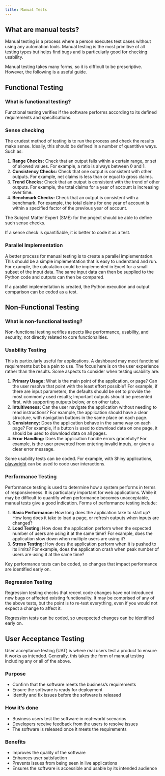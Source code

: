 ```yaml
---
title: Manual Tests
---
```


## What are manual tests?

Manual testing is a process where a person executes test cases without using any
automation tools. Manual testing is the most primitive of all testing types but helps find
bugs and is particularly good for checking usability.

Manual testing takes many forms, so it is difficult to be prescriptive. However, the
following is a useful guide.

## Functional Testing

### What is functional testing?

Functional testing verifies if the software performs according to its defined requirements
and specifications.

### Sense checking

The crudest method of testing is to run the process and check the results make sense.
Ideally, this should be defined in a number of quantitive ways. Such as:

1.  **Range Checks:** Check that an output falls within a certain range, or set of allowed
    values. For example, a ratio is always between 0 and 1.
2.  **Consistency Checks:** Check that one output is consistent with other outputs. For
    example, net claims is less than or equal to gross claims.
3.  **Trend Checks:** Check that an output is consistent with the trend of other outputs.
    For example, the total claims for a year of account is increasing over time.
4.  **Benchmark Checks:** Check that an output is consistent with a benchmark. For example,
    the total claims for one year of account is within a specified factor of the previous
    year of account.

The Subject Matter Expert (SME) for the project should be able to define such sense
checks.

::: {.callout-note}
If a sense check is quantifiable, it is better to code it as a test.
:::

### Parallel Implementation

A better process for manual testing is to create a parallel implementation. This should be
a simple implementation that is easy to understand and run. For example, the calculation
could be implemented in Excel for a small subset of the input data. The same input data
can then be supplied to the Python code and outputs can then be compared.

::: {.callout-note}
If a parallel implementation is created, the Python execution and output comparison can be
coded as a test.
:::

## Non-Functional Testing

### What is non-functional testing?

Non-functional testing verifies aspects like performance, usability, and security, not
directly related to core functionalities.

### Usability Testing

This is particularly useful for applications. A dashboard may meet functional requirements
but be a pain to use. The focus here is on the user experience rather than the results.
Some aspects to consider when testing usability are:

1.  **Primary Usage:** What is the main point of the application, or page? Can the user
    resolve that point with the least effort possible? For example, if there are input
    parameters, the defaults should be set to provide the most commonly used results;
    Important outputs should be presented first, with supporting outputs below, or on
    other tabs.
2.  **Intuitiveness:** Can the user navigate the application without needing to read
    instructions? For example, the application should have a clear structure, with
    navigation buttons in the same place on each page.
3.  **Consistency:** Does the application behave in the same way on each page? For example,
    if a button is used to download data on one page, it should be used to download data
    on all pages.
4.  **Error Handling:** Does the application handle errors gracefully? For example, is the
    user prevented from entering invalid inputs, or given a clear error message.

::: {.callout-note}
Some usability tests can be coded. For example, with Shiny applications,
[playwright](https://shiny.posit.co/py/docs/end-to-end-testing.html) can be used to code
user interactions.
:::


### Performance Testing

Performance testing is used to determine how a system performs in terms of responsiveness.
It is particularly important for web applications. While it may be difficult to quantify
when performance becomes unacceptable, manual tests give a good indication. Forms of
performance testing include:

1.  **Basic Performance:** How long does the application take to start up? How long does
    it take to load a page, or refresh outputs when inputs are changed?
1.  **Load Testing:** How does the application perform when the expected number of users
    are using it at the same time? For example, does the application slow down when
    multiple users are using it?
2.  **Stress Testing:** How does the application perform when it is pushed to its limits?
    For example, does the application crash when peak number of users are using it at the
    same time?

::: {.callout-note}
Key performance tests can be coded, so changes that impact performance are identified
early on.
:::

### Regression Testing

Regression testing checks that recent code changes have not introduced new bugs or
affected existing functionality. It may be comprised of any of the above tests, but the
point is to re-test everything, even if you would not expect a change to affect it.

::: {.callout-note}
Regression tests can be coded, so unexpected changes can be identified early on.
:::


## User Acceptance Testing

User acceptance testing (UAT) is where real users test a product to ensure it works as
intended. Generally, this takes the form of manual testing including any or all of the
above.

### Purpose
*   Confirm that the software meets the business's requirements
*   Ensure the software is ready for deployment
*   Identify and fix issues before the software is released

### How it's done
*   Business users test the software in real-world scenarios
*   Developers receive feedback from the users to resolve issues
*   The software is released once it meets the requirements

### Benefits
*   Improves the quality of the software
*   Enhances user satisfaction
*   Prevents issues from being seen in live applications
*   Ensures the software is accessible and usable by its intended audience
